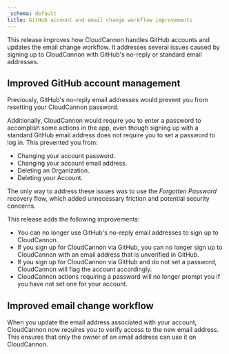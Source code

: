 ```yaml
---
_schema: default
title: GitHub account and email change workflow improvements
---
```

This release improves how CloudCannon handles GitHub accounts and updates the email change workflow. It addresses several issues caused by signing up to CloudCannon with GitHub's no-reply or standard email addresses.

## Improved GitHub account management

Previously, GitHub's no-reply email addresses would prevent you from resetting your CloudCannon password.

Additionally, CloudCannon would require you to enter a password to accomplish some actions in the app, even though signing up with a standard GitHub email address does not require you to set a password to log in. This prevented you from:

* Changing your account password.
* Changing your account email address.
* Deleting an Organization.
* Deleting your Account.

The only way to address these issues was to use the *Forgotten Password* recovery flow, which added unnecessary friction and potential security concerns.

This release adds the following improvements:

* You can no longer use GitHub's no-reply email addresses to sign up to CloudCannon.
* If you sign up for CloudCannon via GitHub, you can no longer sign up to CloudCannon with an email address that is unverified in GitHub.
* If you sign up for CloudCannon via GitHub and do not set a password, CloudCannon will flag the account accordingly.
* CloudCannon actions requiring a password will no longer prompt you if you have not set one for your account.

## Improved email change workflow

When you update the email address associated with your account, CloudCannon now requires you to verify access to the new email address. This ensures that only the owner of an email address can use it on CloudCannon.